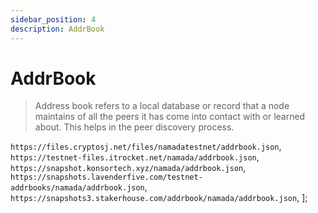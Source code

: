 ```yaml
---
sidebar_position: 4
description: AddrBook
---
```


# AddrBook

> Address book refers to a local database or record that a node maintains of all the peers it has come into contact with or learned about. This helps in the peer discovery process.



`https://files.cryptosj.net/files/namadatestnet/addrbook.json`,
`https://testnet-files.itrocket.net/namada/addrbook.json`,
`https://snapshot.konsortech.xyz/namada/addrbook.json`,
`https://snapshots.lavenderfive.com/testnet-addrbooks/namada/addrbook.json`,
`https://snapshots3.stakerhouse.com/addrbook/namada/addrbook.json`, 
];



<SelectPaste endpoints={endpoints} codeTemplate={addrBook} home={home} binary={binary} tip="Click on any endpoint to paste it into the code block." />



